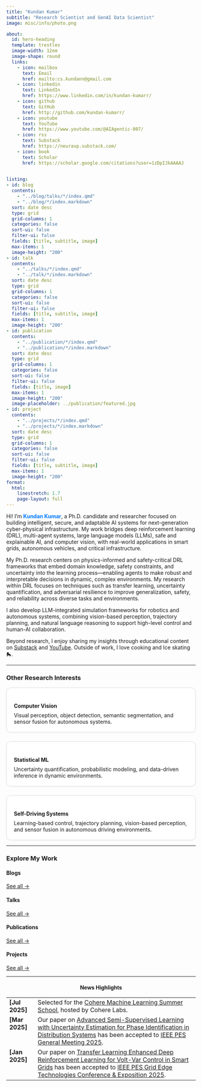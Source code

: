 ```yaml
---
title: "Kundan Kumar"
subtitle: "Research Scientist and GenAI Data Scientist"
image: misc/info/photo.png

about:
  id: hero-heading
  template: trestles
  image-width: 12em
  image-shape: round
  links:
    - icon: mailbox
      text: Email
      href: mailto:cs.kundann@gmail.com
    - icon: linkedin
      text: LinkedIn
      href: https://www.linkedin.com/in/kundan-kumarr/
    - icon: github
      text: GitHub
      href: http://github.com/kundan-kumarr/
    - icon: youtube
      text: YouTube
      href: https://www.youtube.com/@AIAgentic-007/
    - icon: rss
      text: Substack
      href: https://neuravp.substack.com/
    - icon: book
      text: Scholar
      href: https://scholar.google.com/citations?user=1zDpIJkAAAAJ
      

listing: 
- id: blog
  contents: 
    - "../blog/talks/*/index.qmd"
    - "../blog/*/index.markdown"
  sort: date desc
  type: grid
  grid-columns: 1
  categories: false
  sort-ui: false
  filter-ui: false
  fields: [title, subtitle, image]
  max-items: 1
  image-height: "200"
- id: talk
  contents: 
    - "../talks/*/index.qmd"
    - "../talk/*/index.markdown"
  sort: date desc
  type: grid
  grid-columns: 1
  categories: false
  sort-ui: false
  filter-ui: false
  fields: [title, subtitle, image]
  max-items: 1
  image-height: "200"
- id: publication
  contents: 
    - "../publication/*/index.qmd"
    - "../publication/*/index.markdown"
  sort: date desc
  type: grid
  grid-columns: 1
  categories: false
  sort-ui: false
  filter-ui: false
  fields: [title, image]
  max-items: 1
  image-height: "200"
  image-placeholder: ../publication/featured.jpg
- id: project
  contents: 
    - "../projects/*/index.qmd"
    - "../projects/*/index.markdown"
  sort: date desc
  type: grid
  grid-columns: 1
  categories: false
  sort-ui: false
  filter-ui: false
  fields: [title, subtitle, image]
  max-items: 1
  image-height: "200"
format: 
  html:
    linestretch: 1.7
    page-layout: full
---
```


::: {#hero-heading}

Hi! I'm <strong style="color:#007bff;">Kundan Kumar</strong>, a Ph.D. candidate and researcher focused on building intelligent, secure, and adaptable AI systems for next-generation cyber-physical infrastructure. My work bridges deep reinforcement learning (DRL), multi-agent systems, large language models (LLMs), safe and explainable AI, and computer vision, with real-world applications in smart grids, autonomous vehicles, and critical infrastructure.

My Ph.D. research centers on physics-informed and safety-critical DRL frameworks that embed domain knowledge, safety constraints, and uncertainty into the learning process—enabling agents to make robust and interpretable decisions in dynamic, complex environments. My research within DRL focuses on techniques such as transfer learning, uncertainty quantification, and adversarial resilience to improve generalization, safety, and reliability across diverse tasks and environments.

I also develop LLM-integrated simulation frameworks for robotics and autonomous systems, combining vision-based perception, trajectory planning, and natural language reasoning to support high-level control and human-AI collaboration.

Beyond research, I enjoy sharing my insights through educational content on [Substack](https://neuravp.substack.com/) and [YouTube](https://www.youtube.com/@AIAgentic-007/). Outside of work, I love cooking and Ice skating 🛼.



:::

---


### Other Research Interests

<div style="display: grid; grid-template-columns: repeat(auto-fit, minmax(280px, 1fr)); gap: 1.5rem; margin-top: 1rem;">

<!-- Computer Vision -->
<div style="border: 1px solid #ddd; border-radius: 12px; padding: 1.2rem; background: #fff; box-shadow: 0 1px 5px rgba(0,0,0,0.05);">
  <h4 style="margin-bottom: 0.5rem;"> Computer Vision</h4>
  <p style="margin: 0;">Visual perception, object detection, semantic segmentation, and sensor fusion for autonomous systems.</p>
</div>


<!-- Statistical Machine Learning -->
<div style="border: 1px solid #ddd; border-radius: 12px; padding: 1.2rem; background: #fff; box-shadow: 0 1px 5px rgba(0,0,0,0.05);">
  <h4 style="margin-bottom: 0.5rem;">Statistical ML</h4>
  <p style="margin: 0;">Uncertainty quantification, probabilistic modeling, and data-driven inference in dynamic environments.</p>
</div>

<!-- Self-Driving Systems -->
<div style="border: 1px solid #ddd; border-radius: 12px; padding: 1.2rem; background: #fff; box-shadow: 0 1px 5px rgba(0,0,0,0.05);">
  <h4 style="margin-bottom: 0.5rem;">Self-Driving Systems</h4>
  <p style="margin: 0;">Learning-based control, trajectory planning, vision-based perception, and sensor fusion in autonomous driving environments.</p>
</div>


</div>


---

### Explore My Work

:::: {.grid}

::: {.g-col-3}
#### Blogs
::: {#blog}
:::
[See all &rarr;](/blog/){.about-links .subtitle}
:::

::: {.g-col-3}
#### Talks
::: {#talk}
:::
[See all &rarr;](/talks/){.about-links .subtitle}
:::

::: {.g-col-3}
#### Publications
::: {#publication}
:::
[See all &rarr;](/publication/){.about-links .subtitle}
:::

::: {.g-col-3}
#### Projects
::: {#project}
:::
[See all &rarr;](/project/){.about-links .subtitle}
:::

::::

---

<h4 align="center">News Highlights</h4>

<table class="news-table">
  <col width="15%">
  <col width="85%">

<tr>
  <td valign="top"><strong>[Jul 2025]</strong></td>
  <td>Selected for the <a href="https://sites.google.com/cohere.com/coherelabs-community/community-programs/summer-school">Cohere Machine Learning Summer School</a>, hosted by Cohere Labs.</td>
</tr>

  
  <tr>
    <td valign="top"><strong>[Mar 2025]</strong></td>
    <td>Our paper on <a href="">Advanced Semi-Supervised Learning with Uncertainty Estimation for Phase Identification in Distribution Systems</a> has been accepted to <a href="https://pes-gm.org/">IEEE PES General Meeting 2025</a>.</td>
  </tr>
  
  <tr>
    <td valign="top"><strong>[Jan 2025]</strong></td>
    <td>Our paper on <a href="https://ieeexplore.ieee.org/document/10887439">Transfer Learning Enhanced Deep Reinforcement Learning for Volt-Var Control in Smart Grids</a> has been accepted to <a href="https://pes-gridedge.org/">IEEE PES Grid Edge Technologies Conference & Exposition 2025</a>.</td>
  </tr>

</table>
